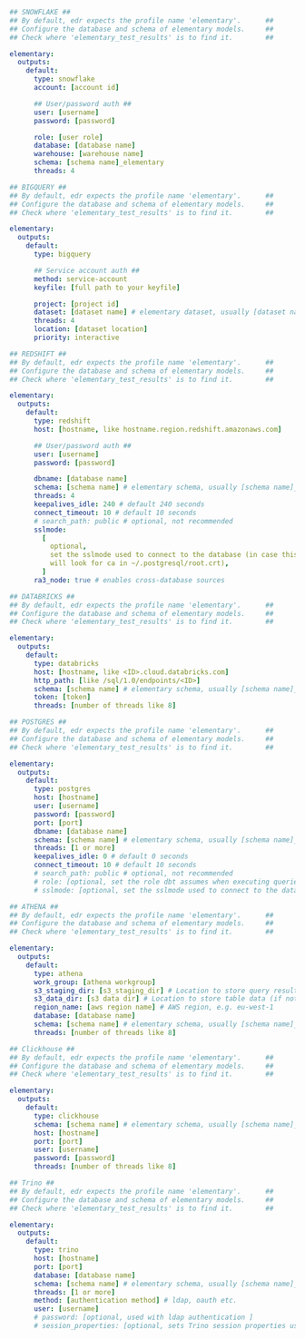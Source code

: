 <CodeGroup>

```yml Snowflake
## SNOWFLAKE ##
## By default, edr expects the profile name 'elementary'.      ##
## Configure the database and schema of elementary models.     ##
## Check where 'elementary_test_results' is to find it.        ##

elementary:
  outputs:
    default:
      type: snowflake
      account: [account id]

      ## User/password auth ##
      user: [username]
      password: [password]

      role: [user role]
      database: [database name]
      warehouse: [warehouse name]
      schema: [schema name]_elementary
      threads: 4

```

```yml BigQuery
## BIGQUERY ##
## By default, edr expects the profile name 'elementary'.      ##
## Configure the database and schema of elementary models.     ##
## Check where 'elementary_test_results' is to find it.        ##

elementary:
  outputs:
    default:
      type: bigquery

      ## Service account auth ##
      method: service-account
      keyfile: [full path to your keyfile]

      project: [project id]
      dataset: [dataset name] # elementary dataset, usually [dataset name]_elementary
      threads: 4
      location: [dataset location]
      priority: interactive
```

```yml Redshift
## REDSHIFT ##
## By default, edr expects the profile name 'elementary'.      ##
## Configure the database and schema of elementary models.     ##
## Check where 'elementary_test_results' is to find it.        ##

elementary:
  outputs:
    default:
      type: redshift
      host: [hostname, like hostname.region.redshift.amazonaws.com]

      ## User/password auth ##
      user: [username]
      password: [password]

      dbname: [database name]
      schema: [schema name] # elementary schema, usually [schema name]_elementary
      threads: 4
      keepalives_idle: 240 # default 240 seconds
      connect_timeout: 10 # default 10 seconds
      # search_path: public # optional, not recommended
      sslmode:
        [
          optional,
          set the sslmode used to connect to the database (in case this parameter is set,
          will look for ca in ~/.postgresql/root.crt),
        ]
      ra3_node: true # enables cross-database sources
```

```yml Databricks
## DATABRICKS ##
## By default, edr expects the profile name 'elementary'.      ##
## Configure the database and schema of elementary models.     ##
## Check where 'elementary_test_results' is to find it.        ##

elementary:
  outputs:
    default:
      type: databricks
      host: [hostname, like <ID>.cloud.databricks.com]
      http_path: [like /sql/1.0/endpoints/<ID>]
      schema: [schema name] # elementary schema, usually [schema name]_elementary
      token: [token]
      threads: [number of threads like 8]
```

```yml Postgres
## POSTGRES ##
## By default, edr expects the profile name 'elementary'.      ##
## Configure the database and schema of elementary models.     ##
## Check where 'elementary_test_results' is to find it.        ##

elementary:
  outputs:
    default:
      type: postgres
      host: [hostname]
      user: [username]
      password: [password]
      port: [port]
      dbname: [database name]
      schema: [schema name] # elementary schema, usually [schema name]_elementary
      threads: [1 or more]
      keepalives_idle: 0 # default 0 seconds
      connect_timeout: 10 # default 10 seconds
      # search_path: public # optional, not recommended
      # role: [optional, set the role dbt assumes when executing queries]
      # sslmode: [optional, set the sslmode used to connect to the database]
```

```yml Athena
## ATHENA ##
## By default, edr expects the profile name 'elementary'.      ##
## Configure the database and schema of elementary models.     ##
## Check where 'elementary_test_results' is to find it.        ##

elementary:
  outputs:
    default:
      type: athena
      work_group: [athena workgroup]
      s3_staging_dir: [s3_staging_dir] # Location to store query results & metadata
      s3_data_dir: [s3 data dir] # Location to store table data (if not specified, s3_staging_dir is used)
      region_name: [aws region name] # AWS region, e.g. eu-west-1
      database: [database name]
      schema: [schema name] # elementary schema, usually [schema name]_elementary
      threads: [number of threads like 8]
```

```yml Clickhouse
## Clickhouse ##
## By default, edr expects the profile name 'elementary'.      ##
## Configure the database and schema of elementary models.     ##
## Check where 'elementary_test_results' is to find it.        ##

elementary:
  outputs:
    default:
      type: clickhouse
      schema: [schema name] # elementary schema, usually [schema name]_elementary
      host: [hostname]
      port: [port]
      user: [username]
      password: [password]
      threads: [number of threads like 8]
```

```yml Trino
## Trino ##
## By default, edr expects the profile name 'elementary'.      ##
## Configure the database and schema of elementary models.     ##
## Check where 'elementary_test_results' is to find it.        ##

elementary:
  outputs:
    default:
      type: trino
      host: [hostname]
      port: [port]
      database: [database name]
      schema: [schema name] # elementary schema, usually [schema name]_elementary
      threads: [1 or more]
      method: [authentication method] # ldap, oauth etc.
      user: [username]
      # password: [optional, used with ldap authentication ]
      # session_properties: [optional, sets Trino session properties used in the connection]
```

</CodeGroup>
